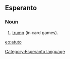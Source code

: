 ==Esperanto==
===Noun===
# [[trump]] (in card games).

[[eo:atuto]]
[[Category:Esperanto language]]
{{Universala Vortaro}}
